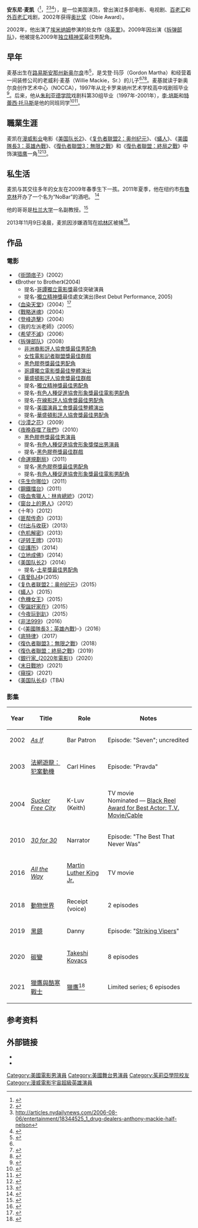 {{NoteTA
|G1=Movie
|G2=Show
}}
{{Infobox entertainer
| type         = 男演員
| name         = 安东尼·麦凯<br/>{{lang|En|Anthony Mackie}}
| image        = Anthony Mackie by Gage Skidmore 2.jpg
| caption      = 2019年7月，麦凯在[[圣地亚哥国际动漫展|圣地亚哥国际动漫展]]上
| birth_name   =
| birth_date   = {{Birth date and age|mf=yes|1978|09|23}}
| birth_place  = {{USA}}[[路易斯安那州|路易斯安那州]][[新奥尔良|新奥尔良]]
| education    = [[朱利亚德学院|朱利亚德学院]]
| occupation   = 演员
| years_active = 2002年至今
}}
'''安东尼·麦凯'''（{{lang-en|'''Anthony Mackie'''}}<ref name=ref064>{{cite web |url=http://files.usgwarchives.net/la/orleans/obits/2006/2006-04.txt |title=April 2006 Obituaries Orleans Parish Louisiana |accessdate=2013-03-30 |work=usgwarchives.net |archive-date=2012-07-19 |archive-url=https://web.archive.org/web/20120719073038/http://files.usgwarchives.net/la/orleans/obits/2006/2006-04.txt |dead-url=yes }}</ref>，{{bd|1978年|9月23日||}}<ref name=inyt>{{cite news |url=http://www.nytimes.com/2003/02/23/theater/spring-theater-performance-class-clown-makes-good-quietly.html |title=SPRING THEATER: PERFORMANCE; Class Clown Makes Good, Quietly |first=Jonathan |last=Mandell |date=2003-02-23 |newspaper=[[The_New_York_Times|The New York Times]] |accessdate=2013-03-30 |archive-date=2013-12-20 |archive-url=https://web.archive.org/web/20131220232754/http://www.nytimes.com/2003/02/23/theater/spring-theater-performance-class-clown-makes-good-quietly.html |dead-url=no }}</ref><ref>http://articles.nydailynews.com/2006-08-06/entertainment/18344525_1_drug-dealers-anthony-mackie-half-nelson{{dead link|date=March 2013}}</ref><ref>{{cite news |url=http://news.google.com/newspapers?id=KNk8AAAAIBAJ&sjid=IS4MAAAAIBAJ&pg=4610,2302814&dq=anthony-mackie+28&hl=en |title=Up & Comers: Meet Anthony Mackie |newspaper=[[Bangor_Daily_News|Bangor Daily News]] |date=2006-12-22 |last=Gajewski |first=Josh |page=12 |accessdate=2013-03-30}}</ref>），是一位美国演员，曾出演过多部电影、电视剧、[[百老汇|百老汇]]和[[外百老汇|外百老汇]]戏剧，2002年获得[[奥比奖|奥比奖]]（Obie Award）。

2002年，他出演了[[埃米纳姆|埃米纳姆]]参演的处女作《[[8英里|8英里]]》。2009年因出演《[[拆弹部队|拆弹部队]]》，他被提名2009年[[独立精神奖|独立精神奖]]最佳男配角。

== 早年 ==
麦基出生在[[路易斯安那州|路易斯安那州]][[新奥尔良|新奥尔良]]市<ref name=allmovie>{{Cite web|title=Anthony Mackie – Overview|work=[[Allmovie|Allmovie]]|url=http://www.allmovie.com/artist/anthony-mackie-347951|accessdate=2009-06-21|archiveurl=https://web.archive.org/web/20090611043531/http://www.allmovie.com/artist/anthony-mackie-347951|archivedate=2009-06-11|deadurl=no}}</ref>，是戈登·玛莎（Gordon Martha）和经营着一间装修公司的老威利·麦基（Willie Mackie，Sr.）的儿子<ref name=ref064/><ref name=edi>{{Cite web | title = Anthony Mackie: Biography | publisher = TV Guide | url = http://www.tvguide.com/celebrities/anthony-mackie/bio/140378 | access-date = 2010-09-02 | archive-date = 2009-01-27 | archive-url = https://web.archive.org/web/20090127020016/http://www.tvguide.com/celebrities/anthony-mackie/bio/140378 | dead-url = no }}</ref><ref>{{cite web |url=http://www.diylife.com/2011/07/20/anthony-mackie-nobar/ |title=Interview With Anthony Mackie, Bar Owner, Actor, DIY Enthusiast |last=Preiser |first=Amy |accessdate=2013-03-20 |work=Homesessive |archive-url=https://web.archive.org/web/20120718153844/http://www.diylife.com/2011/07/20/anthony-mackie-nobar/ |archive-date=2012-07-18 |dead-url=yes }}</ref>。麦基就读于新奥尔良创作艺术中心（NOCCA），1997年从北卡罗来纳州艺术学校高中戏剧班毕业<ref>{{cite web |url=http://www.uncsa.edu/drama/alumni.htm#AnthonyMackie |title=School of Drama Alumni |work=uncsa.edu |accessdate=2013-03-30 |archive-url=https://web.archive.org/web/20130127043412/http://uncsa.edu/drama/alumni.htm#AnthonyMackie |archive-date=2013-01-27 |dead-url=yes }}</ref>。后来，他从[[朱利亚德学院|朱利亚德学院]]戏剧科第30组毕业（1997年-2001年），[[李·培斯|李·培斯]]和[[特蕾西·托马斯|特蕾西·托马斯]]是他的同班同学<ref>{{cite journal |url=http://www.juilliard.edu/journal/qa-anthony-mackie |title=Q&A With Anthony Mackie |journal=[[The_Juilliard_School|The Juilliard School]] |last=Pedlow |first=Amelia |date=April 2010 |accessdate=2013-03-30 |archive-date=2014-10-30 |archive-url=https://web.archive.org/web/20141030050404/http://www.juilliard.edu/journal/qa-anthony-mackie |dead-url=no }}</ref><ref>{{cite journal |url=http://www.juilliard.edu/journal/14553 |title=Alumni News for May 2008 |date=May 2008 |work=The Juilliard Journal |accessdate=2013-03-30 |journal= |archive-date=2014-12-11 |archive-url=https://web.archive.org/web/20141211020031/http://www.juilliard.edu/journal/14553 |dead-url=no }}</ref>。

== 職業生涯 ==
麦凯在[[漫威影业|漫威影业]]电影《[[美国队长2|美国队长2]]》、《[[复仇者联盟2：奥创纪元|复仇者联盟2：奥创纪元]]》、《[[蟻人_(電影)|蟻人]]》、《[[美國隊長3：英雄內戰|美國隊長3：英雄內戰]]》、《[[復仇者聯盟3：無限之戰|復仇者聯盟3：無限之戰]]》和《[[復仇者聯盟：終局之戰|復仇者聯盟：終局之戰]]》中饰演[[猎鹰_(漫画)|猎鹰]]一角<ref name="CaptainATWS">{{cite web |url=http://www.variety.com/article/VR1118056643 |title=Mackie mulls Falcon in 'Captain America' |first=Marc |last=Graser |publisher=Variety |date=2012-07-16 |accessdate=2012-07-17 |archive-date=2012-07-17 |archive-url=https://www.webcitation.org/69DyO1q9R?url=http://www.variety.com/article/VR1118056643 |dead-url=no }}</ref><ref>{{cite web |url=http://blogs.indiewire.com/shadowandact/anthony-mackie-confirmed-to-play-falcon-in-captain-america-sequel |title=Anthony Mackie Confirmed To Play Falcon In 'Captain America' Sequel |work=[[IndieWire|IndieWire]] |first=Tambay A. |last=Obenson |date=2012-09-13 |accessdate=2015-04-26 |archive-url=https://web.archive.org/web/20160304110232/http://blogs.indiewire.com/shadowandact/anthony-mackie-confirmed-to-play-falcon-in-captain-america-sequel |archive-date=2016-03-04 |dead-url=yes }}</ref>。

== 私生活 ==
麦凯与其交往多年的女友在2009年春季生下一孩。2011年夏季，他在纽约市[[布鲁克林|布鲁克林]]开办了一个名为“NoBar”的酒吧。
<ref>{{cite news|last=Mathias|first=Christopher|title=Anthony Mackie Opens Up 'NoBar' In Bed-Stuy, Brooklyn|url=http://www.huffingtonpost.com/2011/07/20/anthony-mackie-opens-up-n_n_904646.html|newspaper=[[The_Huffington_Post|The Huffington Post]]|date=2011-07-20|accessdate=2015-04-26|archive-date=2015-09-24|archive-url=https://web.archive.org/web/20150924144725/http://www.huffingtonpost.com/2011/07/20/anthony-mackie-opens-up-n_n_904646.html|dead-url=no}}</ref>

他的哥哥{{le|加尔文·麦凯|Calvin Mackie}}是[[杜兰大学|杜兰大学]]一名副教授。<ref>{{cite web |url=http://www.channelzro.com/about.htm |title=Calvin Mackie - About Calvin |work=channelzro.com |accessdate=2015-04-26 |archive-url=https://web.archive.org/web/20150204033401/http://channelzro.com/about.htm |archive-date=2015-02-04 |dead-url=yes }}</ref>

2013年11月9日凌晨，麦凯因涉嫌酒驾在[[哈林区|哈林区]]被捕<ref>{{cite web |url=http://www.hollywoodreporter.com/news/anthony-mackie-arrested-charged-driving-654866 |title=Anthony Mackie Arrested, Charged With Driving While Intoxicated |work=hollywoodreporter.com/ |accessdate=2013-11-11 |archive-date=2013-11-10 |archive-url=https://web.archive.org/web/20131110001605/http://www.hollywoodreporter.com/news/anthony-mackie-arrested-charged-driving-654866 |dead-url=no }}</ref>。

== 作品 ==
===電影===
*《[[街頭痞子|街頭痞子]]》(2002）
* 《Brother to Brother》(2004)
** 提名-[[哥譚獨立電影獎|哥譚獨立電影獎]]最佳突破演員
** 提名-[[獨立精神獎|獨立精神獎]]最佳處女演出(Best Debut Performance, 2005)
*《[[血染天堂|血染天堂]]》（2004）<ref>{{Citation|title=Haven (2004)|url=http://www.imdb.com/title/tt0386504/|accessdate=2017-07-21|archive-date=2017-08-11|archive-url=https://web.archive.org/web/20170811013548/http://www.imdb.com/title/tt0386504/|dead-url=no}}</ref>
*《[[戰略迷魂|戰略迷魂]]》（2004）
*《[[登峰造擊|登峰造擊]]》（2004）
*《我的左派老師》（2005）
*《[[希望不滅|希望不滅]]》（2006）
*《[[拆弹部队|拆弹部队]]》（2008）
**[[非洲裔影評人協會|非洲裔影評人協會獎最佳男配角]]
**[[女性電影記者聯盟|女性電影記者聯盟獎最佳群戲]]
**[[黑色膠卷獎最佳男配角|黑色膠卷獎最佳男配角]]
**[[哥譚獨立電影獎|哥譚獨立電影獎最佳整體演出]]
**[[華盛頓影評人協會獎最佳群戲|華盛頓影評人協會獎最佳群戲]]
**提名-[[獨立精神獎|獨立精神獎最佳男配角]]
**提名-[[有色人種促進協會形象獎|有色人種促進協會形象獎最佳電影男配角]]
**提名-[[在線影評人協會|在線影評人協會獎最佳男配角]]
**提名-[[美國演員工會獎|美國演員工會獎最佳整體演出]]
**提名-[[華盛頓影評人協會獎最佳男配角|華盛頓影評人協會獎最佳男配角]]
*《[[沙漠之花|沙漠之花]]》（2009）
*《[[夜晚吞噬了我們|夜晚吞噬了我們]]》（2010）
**[[黑色膠卷獎最佳男演員|黑色膠卷獎最佳男演員]]
**提名-[[有色人種促進協會形象獎|有色人種促進協會形象獎傑出男演員]]
**提名-[[黑色膠卷獎最佳群戲|黑色膠卷獎最佳群戲]]
*《[[命運規劃局|命運規劃局]]》（2011）
**提名-[[黑色膠卷獎最佳男配角|黑色膠卷獎最佳男配角]]
**提名-[[有色人種促進協會形象獎|有色人種促進協會形象獎最佳電影男配角]]
*《[[先生你哪位|先生你哪位]]》（2011）
*《[[鋼鐵擂台|鋼鐵擂台]]》（2011）
*《[[吸血鬼猎人林肯_(电影)|吸血鬼獵人：林肯總統]]》（2012）
*《[[窗台上的男人|窗台上的男人]]》（2012）
*《十年》（2012）
*《[[匪帮传奇|匪帮传奇]]》（2013）
*《[[付出与收获|付出与收获]]》（2013）
*《[[危机解密|危机解密]]》（2013）
*《[[逆转王牌|逆转王牌]]》（2013）
*《[[庇護所|庇護所]]》（2014）
*《[[立地成佛|立地成佛]]》（2014）
*《[[美国队长2|美国队长2]]》（2014）
**提名-[[土星獎|土星獎最佳男配角]]
*《[[真愛BJ4|真愛BJ4]]》（2015）
*《[[复仇者联盟2：奥创纪元|复仇者联盟2：奥创纪元]]》（2015）
*《[[蟻人_(電影)|蟻人]]》（2015）
*《[[危機女王|危機女王]]》（2015）
*《[[聖誕好家在|聖誕好家在]]》（2015）
*《[[今夜玩到趴|今夜玩到趴]]》（2015）
*《[[非法999|非法999]]》（2016）
*《-{[[美國隊長3：英雄內戰|美國隊長3：英雄內戰]]}-》（2016）
*《[[底特律_(电影)|底特律]]》（2017）
*《[[復仇者聯盟3：無限之戰|復仇者聯盟3：無限之戰]]》（2018）
*《[[復仇者聯盟：終局之戰|復仇者聯盟：終局之戰]]》（2019）
*《[[銀行家_(2020年電影)|銀行家_(2020年電影)]]》（2020）
*《[[末日戰地|末日戰地]]》（2021）
*《[[窺探|窺探]]》（2021）
*《[[美国队长4|美国队长4]]》（TBA)

===影集===

{| class="wikitable sortable"
! Year
! Title
! Role
! class="unsortable" | Notes
|-
| 2002
| ''[[As_If_(U.S._TV_series)|As If]]''
| Bar Patron
| Episode: "Seven"; uncredited
|-
| 2003
| [[法網遊龍：犯案動機|法網遊龍：犯案動機]]
| Carl Hines
| Episode: "Pravda"
|-
| 2004
| ''[[Sucker_Free_City|Sucker Free City]]''
| K-Luv (Keith)
| TV movie<br>Nominated — [[Black_Reel_Award_for_Best_Actor:_T.V._Movie/Cable|Black Reel Award for Best Actor: T.V. Movie/Cable]]
|-
| 2010
| ''[[30_for_30|30 for 30]]''
| Narrator
| Episode: "The Best That Never Was"
|-
| 2016
| ''[[All_the_Way_(film)|All the Way]]''
| [[Martin_Luther_King_Jr.|Martin Luther King Jr.]]
| TV movie
|-
| 2018 
| [[動物世界|動物世界]]
| Receipt (voice)
| 2 episodes
|-
| 2019
| [[黑鏡|黑鏡]]
| Danny
| Episode: "[[Striking_Vipers|Striking Vipers]]"
|-
| 2020
| [[碳變|碳變]]
| [[Takeshi_Kovacs|Takeshi Kovacs]]
| 8 episodes
|-
| 2021
| [[獵鷹與酷寒戰士|獵鷹與酷寒戰士]]
| [[獵鷹_(漫威)|獵鷹]]<ref>{{Cite web|url=https://screenrant.com/spiderman-far-home-falcon-captain-america-cut-good/|title=It's Good That Spider-Man: Far From Home Cut Falcon's Captain America|date=2019-07-11|website=ScreenRant|language=en-US|access-date=2019-08-19|archive-date=2019-07-12|archive-url=https://web.archive.org/web/20190712161736/https://screenrant.com/spiderman-far-home-falcon-captain-america-cut-good/|dead-url=no}}</ref>
| Limited series; 6 episodes
|}

== 参考资料 ==
{{reflist|2}}

== 外部链接 ==
{{commons category|Anthony Mackie|安东尼·麦凯}}
* {{IMDb name|1107001}}
* {{cite web |url=http://andthewinneris.blog.com/2007/02/03/the-best-actoryou-havent-heard-of-yet/ |title=The Best Actor You Haven't Heard of (Yet) |first=Scott |last=Feinberg |work=And the Winner Is |date=2007-02-03 |archiveurl=https://web.archive.org/web/20090515100452/http://andthewinneris.blog.com/1502558/ |archivedate=2009-05-15 |deadurl=yes |accessdate=2015-04-26 }}

{{Authority control}}

{{DEFAULTSORT:Mackie, Anthony}}

[[Category:美國電影男演員|Category:美國電影男演員]]
[[Category:美國舞台男演員|Category:美國舞台男演員]]
[[Category:茱莉亞學院校友|Category:茱莉亞學院校友]]
[[Category:漫威電影宇宙超級英雄演員|Category:漫威電影宇宙超級英雄演員]]